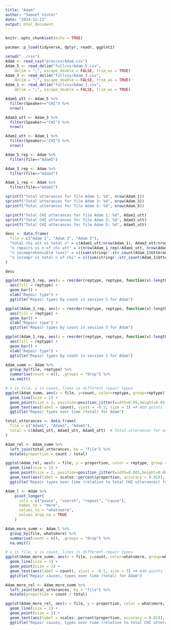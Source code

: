 ```yaml
---
title: "Adam"
author: "Samuel Vinter"
date: "2024-12-13"
output: html_document
---
```


```r
knitr::opts_chunk$set(echo = TRUE)
```

```r
pacman::p_load(tidyverse, dplyr, readr, ggplot2)
```

```r
setwd("../csv")
Adam <- read_csv("proccsv/Adam.csv")
Adam_5 <- read_delim("fullcsv/Adam_5.csv", 
    delim = ";", escape_double = FALSE, trim_ws = TRUE)
Adam_3 <- read_delim("fullcsv/Adam_3.csv", 
    delim = ";", escape_double = FALSE, trim_ws = TRUE)
Adam_1 <- read_delim("fullcsv/Adam_1.csv", 
    delim = ";", escape_double = FALSE, trim_ws = TRUE)
```

```r
Adam5_utt <- Adam_5 %>%
  filter(Speaker=="CHI") %>%
  nrow()

Adam3_utt <- Adam_3 %>%
  filter(Speaker=="CHI") %>%
  nrow()

Adam1_utt <- Adam_1 %>%
  filter(Speaker=="CHI") %>%
  nrow()
```

```r
Adam_5_rep <- Adam %>%
  filter(file=="Adam5")

Adam_3_rep <- Adam %>%
  filter(file=="Adam3")

Adam_1_rep <- Adam %>%
  filter(file=="Adam1")
```

```r
sprintf("Total utterances for file Adam 1: %d", nrow(Adam_1))
sprintf("Total utterances for file Adam 3: %d", nrow(Adam_3))
sprintf("Total utterances for file Adam 5: %d", nrow(Adam_5))

sprintf("Total CHI utterances for file Adam 1: %d", Adam1_utt)
sprintf("Total CHI utterances for file Adam 3: %d", Adam3_utt)
sprintf("Total CHI utterances for file Adam 5: %d", Adam5_utt)
```

```r
desc <- data.frame(
  file = c("Adam 1", "Adam 3", "Adam 5"),
  "total chi utt vs total n" = c(Adam1_utt/nrow(Adam_1), Adam3_utt/nrow(Adam_3), Adam5_utt/nrow(Adam_5)),
  "n repairs vs n of chi utt" = c(nrow(Adam_1_rep)/Adam1_utt, nrow(Adam_3_rep)/Adam3_utt, nrow(Adam_5_rep)/Adam5_utt),
  "n incomprehensible (xxx)" = c((sum(stringr::str_count(Adam_1$Utterance, "xxx"))), (sum(stringr::str_count(Adam_3$Utterance, "xxx"))), (sum(stringr::str_count(Adam_5$Utterance, "xxx")))),
  "n incompr vs total n of chi" = c((sum(stringr::str_count(Adam_1$Utterance, "xxx")))/Adam1_utt, (sum(stringr::str_count(Adam_3$Utterance, "xxx")))/Adam3_utt, (sum(stringr::str_count(Adam_5$Utterance, "xxx")))/Adam5_utt)
)

desc
```


```r
ggplot(Adam_5_rep, aes(x = reorder(reptype, reptype, function(x)-length(x)))) +
  aes(fill = reptype) +
  geom_bar() +
  xlab("Repair type") +
  ggtitle("Repair types by count in session 5 for Adam")

ggplot(Adam_3_rep, aes(x = reorder(reptype, reptype, function(x)-length(x)))) +
  aes(fill = reptype) +
  geom_bar() +
  xlab("Repair type") +
  ggtitle("Repair types by count in session 3 for Adam")

ggplot(Adam_1_rep, aes(x = reorder(reptype, reptype, function(x)-length(x)))) +
  aes(fill = reptype) +
  geom_bar() +
  xlab("Repair type") +
  ggtitle("Repair types by count in session 1 for Adam")
```

```r
Adam_summ <- Adam %>%
  group_by(file, reptype) %>%
  summarise(count = n(), .groups = "drop") %>%
  na.omit()

# x is file, y is count, lines is different repair types
ggplot(Adam_summ, aes(x = file, y=count, color=reptype, group=reptype)) +
  geom_line(size = 1) +
  geom_point(size = 2, position=position_jitter(width=0.05,height=0.05)) +
  geom_text(aes(label = count), vjust = -0.5, size = 3) +# Add points to highlight individual counts 
  ggtitle("Repair types over time (total) for Adam")
```

```r
total_utterances <- data.frame(
  file = c("Adam1", "Adam3", "Adam5"),
  total = c(Adam1_utt, Adam3_utt, Adam5_utt)  # Total utterances for each file
)

Adam_rel <- Adam_summ %>%
  left_join(total_utterances, by = "file") %>%
  mutate(proportion = count / total)

ggplot(Adam_rel, aes(x = file, y = proportion, color = reptype, group = reptype)) +
  geom_line(size = 1) +
  geom_point(size = 2, position=position_jitter(width=0.005,height=0.005)) +
  geom_text(aes(label = scales::percent(proportion, accuracy = 0.01)), vjust = -0.5, size = 3) +
  ggtitle("Repair types over time (relative to total CHI utterances) for Adam")
```

```r
Adam_l <- Adam %>%
    pivot_longer(
      cols = c("pause", "search", "repeat", "cause"),
      names_to = "more",
      values_to = "whatsmore",
      values_drop_na = TRUE
    )
```

```r
Adam_more_summ <- Adam_l %>%
  group_by(file, whatsmore) %>%
  summarise(count = n(), .groups = "drop") %>%
  na.omit()

# x is file, y is count, lines is different repair types
ggplot(Adam_more_summ, aes(x = file, y=count, color=whatsmore, group=whatsmore)) +
  geom_line(size = 1) +
  geom_point(size = 2) +
  geom_text(aes(label = count), vjust = -0.5, size = 3) +# Add points to highlight individual counts 
  ggtitle("Repair causes, types over time (total) for Adam")
```

```r
Adam_more_rel <- Adam_more_summ %>%
  left_join(total_utterances, by = "file") %>%
  mutate(proportion = count / total)

ggplot(Adam_more_rel, aes(x = file, y = proportion, color = whatsmore, group = whatsmore)) +
  geom_line(size = 1) +
  geom_point(size = 2) +
  geom_text(aes(label = scales::percent(proportion, accuracy = 0.01)), vjust = -0.5, size = 3) +
  ggtitle("Repair causes, types over time (relative to total CHI utterances) for Adam")
```
